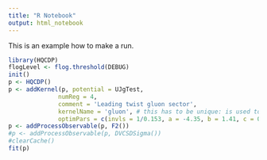 ```yaml
---
title: "R Notebook"
output: html_notebook
---
```

This is an example how to make a run.

```r
library(HQCDP)
flogLevel <- flog.threshold(DEBUG)
init()
p <- HQCDP()
p <- addKernel(p, potential = UJgTest,
              numReg = 4,
              comment = 'Leading twist gluon sector',
              kernelName = 'gluon', # this has to be unique: is used to name the couplings and the kernel
              optimPars = c(invls = 1/0.153, a = -4.35, b = 1.41, c = 0.626, d = -0.117))
p <- addProcessObservable(p, F2())
#p <- addProcessObservable(p, DVCSDSigma())
#clearCache()
fit(p)
```

